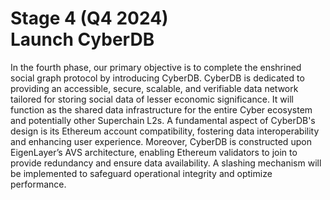 # Stage 4 (Q4 2024) <br/> Launch CyberDB

In the fourth phase, our primary objective is to complete the enshrined social graph protocol by introducing CyberDB. CyberDB is dedicated to providing an accessible, secure, scalable, and verifiable data network tailored for storing social data of lesser economic significance. It will function as the shared data infrastructure for the entire Cyber ecosystem and potentially other Superchain L2s. A fundamental aspect of CyberDB's design is its Ethereum account compatibility, fostering data interoperability and enhancing user experience. Moreover, CyberDB is constructed upon EigenLayer’s AVS architecture, enabling Ethereum validators to join to provide redundancy and ensure data availability. A slashing mechanism will be implemented to safeguard operational integrity and optimize performance.
